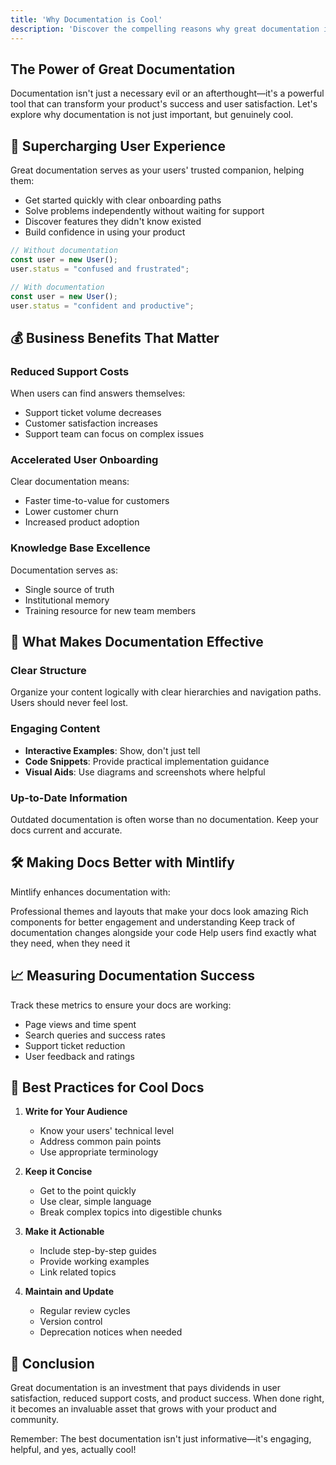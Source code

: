 ```yaml
---
title: 'Why Documentation is Cool'
description: 'Discover the compelling reasons why great documentation is essential for modern software development and user experience'
---
```


## The Power of Great Documentation

Documentation isn't just a necessary evil or an afterthought—it's a powerful tool that can transform your product's success and user satisfaction. Let's explore why documentation is not just important, but genuinely cool.

## 🚀 Supercharging User Experience

Great documentation serves as your users' trusted companion, helping them:

- Get started quickly with clear onboarding paths
- Solve problems independently without waiting for support
- Discover features they didn't know existed
- Build confidence in using your product

```typescript
// Without documentation
const user = new User();
user.status = "confused and frustrated";

// With documentation
const user = new User();
user.status = "confident and productive";
```

## 💰 Business Benefits That Matter

### Reduced Support Costs
When users can find answers themselves:
- Support ticket volume decreases
- Customer satisfaction increases
- Support team can focus on complex issues

### Accelerated User Onboarding
Clear documentation means:
- Faster time-to-value for customers
- Lower customer churn
- Increased product adoption

### Knowledge Base Excellence
Documentation serves as:
- Single source of truth
- Institutional memory
- Training resource for new team members

## 🎨 What Makes Documentation Effective

### Clear Structure
<Tip>
Organize your content logically with clear hierarchies and navigation paths. Users should never feel lost.
</Tip>

### Engaging Content
- **Interactive Examples**: Show, don't just tell
- **Code Snippets**: Provide practical implementation guidance
- **Visual Aids**: Use diagrams and screenshots where helpful

### Up-to-Date Information
<Warning>
Outdated documentation is often worse than no documentation. Keep your docs current and accurate.
</Warning>

## 🛠 Making Docs Better with Mintlify

Mintlify enhances documentation with:

<CardGroup>
  <Card title="Beautiful Design" icon="paintbrush">
    Professional themes and layouts that make your docs look amazing
  </Card>
  <Card title="Interactive Components" icon="code">
    Rich components for better engagement and understanding
  </Card>
  <Card title="Version Control" icon="code-branch">
    Keep track of documentation changes alongside your code
  </Card>
  <Card title="Search & Navigation" icon="magnifying-glass">
    Help users find exactly what they need, when they need it
  </Card>
</CardGroup>

## 📈 Measuring Documentation Success

Track these metrics to ensure your docs are working:
- Page views and time spent
- Search queries and success rates
- Support ticket reduction
- User feedback and ratings

## 🌟 Best Practices for Cool Docs

1. **Write for Your Audience**
   - Know your users' technical level
   - Address common pain points
   - Use appropriate terminology

2. **Keep it Concise**
   - Get to the point quickly
   - Use clear, simple language
   - Break complex topics into digestible chunks

3. **Make it Actionable**
   - Include step-by-step guides
   - Provide working examples
   - Link related topics

4. **Maintain and Update**
   - Regular review cycles
   - Version control
   - Deprecation notices when needed

## 🎉 Conclusion

Great documentation is an investment that pays dividends in user satisfaction, reduced support costs, and product success. When done right, it becomes an invaluable asset that grows with your product and community.

Remember: The best documentation isn't just informative—it's engaging, helpful, and yes, actually cool!